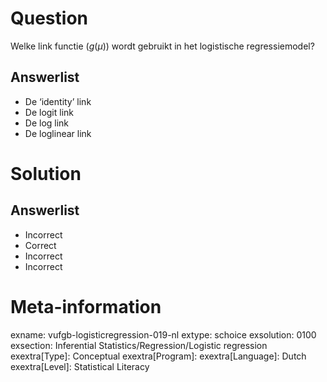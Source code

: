 Question
========
  
Welke link functie $(g(\mu))$ wordt gebruikt in het logistische regressiemodel?
  
Answerlist
----------
* De ‘identity’ link
* De logit link
* De log link
* De loglinear link


Solution
========

Answerlist
----------
* Incorrect
* Correct
* Incorrect
* Incorrect

Meta-information
================
exname: vufgb-logisticregression-019-nl
extype: schoice
exsolution: 0100
exsection: Inferential Statistics/Regression/Logistic regression
exextra[Type]: Conceptual
exextra[Program]: 
exextra[Language]: Dutch
exextra[Level]: Statistical Literacy
